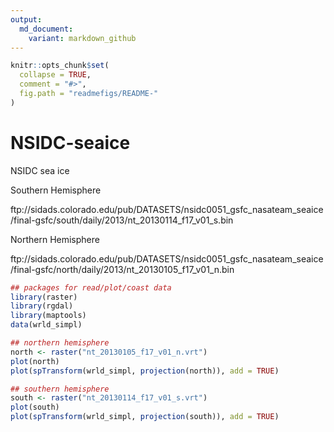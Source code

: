 ```yaml
---
output:
  md_document:
    variant: markdown_github
---
```


<!-- README.md is generated from README.Rmd. Please edit that file -->

```r
knitr::opts_chunk$set(
  collapse = TRUE,
  comment = "#>",
  fig.path = "readmefigs/README-"
)
```

# NSIDC-seaice

NSIDC sea ice

Southern Hemisphere

ftp://sidads.colorado.edu/pub/DATASETS/nsidc0051_gsfc_nasateam_seaice/final-gsfc/south/daily/2013/nt_20130114_f17_v01_s.bin

Northern Hemisphere

ftp://sidads.colorado.edu/pub/DATASETS/nsidc0051_gsfc_nasateam_seaice/final-gsfc/north/daily/2013/nt_20130105_f17_v01_n.bin

```r
## packages for read/plot/coast data
library(raster)
library(rgdal)
library(maptools)
data(wrld_simpl)

## northern hemisphere
north <- raster("nt_20130105_f17_v01_n.vrt")
plot(north)
plot(spTransform(wrld_simpl, projection(north)), add = TRUE)

## southern hemisphere
south <- raster("nt_20130114_f17_v01_s.vrt")
plot(south)
plot(spTransform(wrld_simpl, projection(south)), add = TRUE)

```

